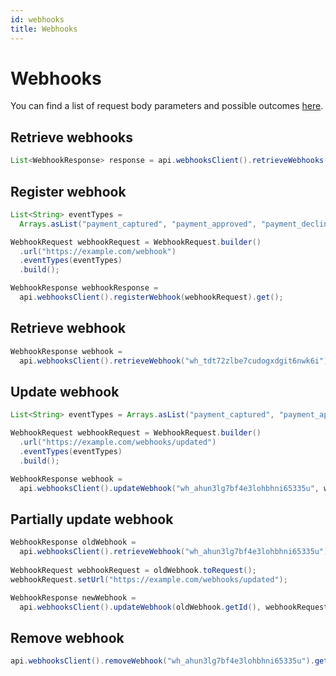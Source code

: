 ```yaml
---
id: webhooks
title: Webhooks
---
```


# Webhooks

You can find a list of request body parameters and possible outcomes [here](https://api-reference.checkout.com/#tag/Webhooks).

## Retrieve webhooks

```java
List<WebhookResponse> response = api.webhooksClient().retrieveWebhooks().get();
```

## Register webhook

```java
List<String> eventTypes =
  Arrays.asList("payment_captured", "payment_approved", "payment_declined");

WebhookRequest webhookRequest = WebhookRequest.builder()
  .url("https://example.com/webhook")
  .eventTypes(eventTypes)
  .build();

WebhookResponse webhookResponse =
  api.webhooksClient().registerWebhook(webhookRequest).get();
```

## Retrieve webhook

```java
WebhookResponse webhook =
  api.webhooksClient().retrieveWebhook("wh_tdt72zlbe7cudogxdgit6nwk6i").get();
```

## Update webhook

```java
List<String> eventTypes = Arrays.asList("payment_captured", "payment_approved", "payment_declined");

WebhookRequest webhookRequest = WebhookRequest.builder()
  .url("https://example.com/webhooks/updated")
  .eventTypes(eventTypes)
  .build();

WebhookResponse webhook =
  api.webhooksClient().updateWebhook("wh_ahun3lg7bf4e3lohbhni65335u", webhookRequest).get();
```

## Partially update webhook

```java
WebhookResponse oldWebhook =
  api.webhooksClient().retrieveWebhook("wh_ahun3lg7bf4e3lohbhni65335u").get();
    
WebhookRequest webhookRequest = oldWebhook.toRequest();
webhookRequest.setUrl("https://example.com/webhooks/updated");

WebhookResponse newWebhook =
  api.webhooksClient().updateWebhook(oldWebhook.getId(), webhookRequest).get();
```

## Remove webhook

```java
api.webhooksClient().removeWebhook("wh_ahun3lg7bf4e3lohbhni65335u").get();
```
